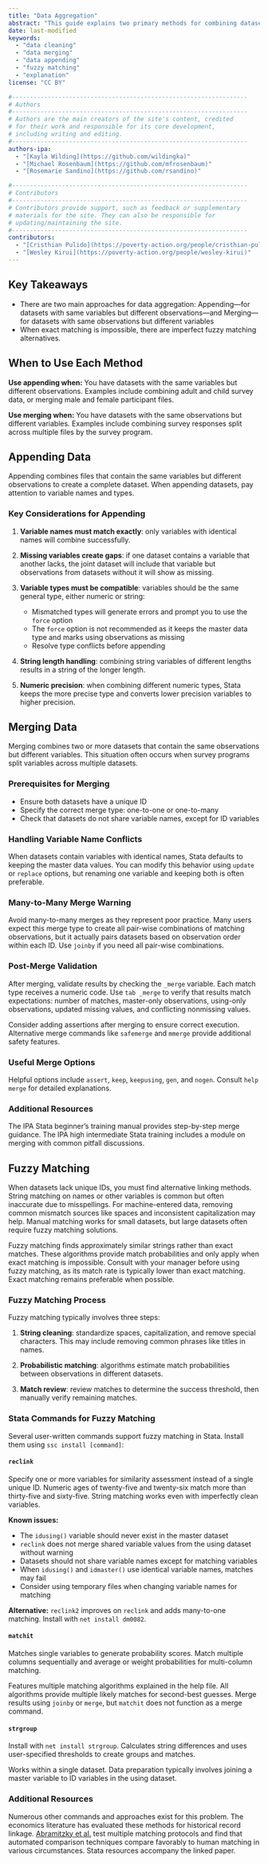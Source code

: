 ```yaml
---
title: "Data Aggregation"
abstract: "This guide explains two primary methods for combining datasets: appending datasets with the same variables but different observations, and merging datasets with the same observations but different variables. Learn best practices for exact matching and alternatives for fuzzy matching when precise identifiers are unavailable."
date: last-modified
keywords:
  - "data cleaning"
  - "data merging"
  - "data appending"
  - "fuzzy matching"
  - "explanation"
license: "CC BY"

#------------------------------------------------------------------
# Authors
#------------------------------------------------------------------
# Authors are the main creators of the site's content, credited
# for their work and responsible for its core development,
# including writing and editing.
#------------------------------------------------------------------
authors-ipa:
  - "[Kayla Wilding](https://github.com/wildingka)"
  - "[Michael Rosenbaum](https://github.com/mfrosenbaum)"
  - "[Rosemarie Sandino](https://github.com/rsandino)"

#------------------------------------------------------------------
# Contributors
#------------------------------------------------------------------
# Contributors provide support, such as feedback or supplementary
# materials for the site. They can also be responsible for
# updating/maintaining the site.
#------------------------------------------------------------------
contributors:
  - "[Cristhian Pulido](https://poverty-action.org/people/cristhian-pulido)"
  - "[Wesley Kirui](https://poverty-action.org/people/wesley-kirui)"
---
```


:::{.callout-tip appearance="simple"}

## Key Takeaways

* There are two main approaches for data aggregation: Appending—for datasets with same variables but different observations—and Merging—for datasets with same observations but different variables
* When exact matching is impossible, there are imperfect fuzzy matching alternatives.
:::

## When to Use Each Method

**Use appending when:** You have datasets with the same variables but different observations. Examples include combining adult and child survey data, or merging male and female participant files.

**Use merging when:** You have datasets with the same observations but different variables. Examples include combining survey responses split across multiple files by the survey program.

## Appending Data

Appending combines files that contain the same variables but different observations to create a complete dataset. When appending datasets, pay attention to variable names and types.

### Key Considerations for Appending

1. **Variable names must match exactly**: only variables with identical names will combine successfully.

2. **Missing variables create gaps**: if one dataset contains a variable that another lacks, the joint dataset will include that variable but observations from datasets without it will show as missing.

3. **Variable types must be compatible**: variables should be the same general type, either numeric or string:
   * Mismatched types will generate errors and prompt you to use the `force` option
   * The `force` option is not recommended as it keeps the master data type and marks using observations as missing
   * Resolve type conflicts before appending

4. **String length handling**: combining string variables of different lengths results in a string of the longer length.

5. **Numeric precision**: when combining different numeric types, Stata keeps the more precise type and converts lower precision variables to higher precision.

## Merging Data

Merging combines two or more datasets that contain the same observations but different variables. This situation often occurs when survey programs split variables across multiple datasets.

### Prerequisites for Merging

* Ensure both datasets have a unique ID
* Specify the correct merge type: one-to-one or one-to-many
* Check that datasets do not share variable names, except for ID variables

### Handling Variable Name Conflicts

When datasets contain variables with identical names, Stata defaults to keeping the master data values. You can modify this behavior using `update` or `replace` options, but renaming one variable and keeping both is often preferable.

### Many-to-Many Merge Warning

Avoid many-to-many merges as they represent poor practice. Many users expect this merge type to create all pair-wise combinations of matching observations, but it actually pairs datasets based on observation order within each ID. Use `joinby` if you need all pair-wise combinations.

### Post-Merge Validation

After merging, validate results by checking the `_merge` variable. Each match type receives a numeric code. Use `tab _merge` to verify that results match expectations: number of matches, master-only observations, using-only observations, updated missing values, and conflicting nonmissing values.

Consider adding assertions after merging to ensure correct execution. Alternative merge commands like `safemerge` and `mmerge` provide additional safety features.

### Useful Merge Options

Helpful options include `assert`, `keep`, `keepusing`, `gen`, and `nogen`. Consult `help merge` for detailed explanations.

### Additional Resources

The IPA Stata beginner's training manual provides step-by-step merge guidance. The IPA high intermediate Stata training includes a module on merging with common pitfall discussions.

## Fuzzy Matching

When datasets lack unique IDs, you must find alternative linking methods. String matching on names or other variables is common but often inaccurate due to misspellings. For machine-entered data, removing common mismatch sources like spaces and inconsistent capitalization may help. Manual matching works for small datasets, but large datasets often require fuzzy matching solutions.

Fuzzy matching finds approximately similar strings rather than exact matches. These algorithms provide match probabilities and only apply when exact matching is impossible. Consult with your manager before using fuzzy matching, as its match rate is typically lower than exact matching. Exact matching remains preferable when possible.

### Fuzzy Matching Process

Fuzzy matching typically involves three steps:

1. **String cleaning**: standardize spaces, capitalization, and remove special characters. This may include removing common phrases like titles in names.

2. **Probabilistic matching**: algorithms estimate match probabilities between observations in different datasets.

3. **Match review**: review matches to determine the success threshold, then manually verify remaining matches.

### Stata Commands for Fuzzy Matching

Several user-written commands support fuzzy matching in Stata. Install them using `ssc install [command]`:

#### `reclink`

Specify one or more variables for similarity assessment instead of a single unique ID. Numeric ages of twenty-five and twenty-six match more than thirty-five and sixty-five. String matching works even with imperfectly clean variables.

**Known issues:**

* The `idusing()` variable should never exist in the master dataset
* `reclink` does not merge shared variable values from the using dataset without warning
* Datasets should not share variable names except for matching variables
* When `idusing()` and `idmaster()` use identical variable names, matches may fail
* Consider using temporary files when changing variable names for matching

**Alternative:** `reclink2` improves on `reclink` and adds many-to-one matching. Install with `net install dm0082`.

#### `matchit`

Matches single variables to generate probability scores. Match multiple columns sequentially and average or weight probabilities for multi-column matching.

Features multiple matching algorithms explained in the help file. All algorithms provide multiple likely matches for second-best guesses. Merge results using `joinby` or `merge`, but `matchit` does not function as a merge command.

#### `strgroup`

Install with `net install strgroup`. Calculates string differences and uses user-specified thresholds to create groups and matches.

Works within a single dataset. Data preparation typically involves joining a master variable to ID variables in the using dataset.

### Additional Resources

Numerous other commands and approaches exist for this problem. The economics literature has evaluated these methods for historical record linkage. [Abramitzky et al.](https://ranabr.people.stanford.edu/sites/g/files/sbiybj5391/f/linking_may2019.pdf) test multiple matching protocols and find that automated comparison techniques compare favorably to human matching in various circumstances. Stata resources accompany the linked paper.
